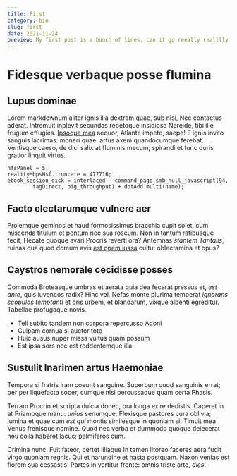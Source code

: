 ```yaml
---
title: First
category: bio
slug: first
date: 2021-11-24
preview: My first post is a bunch of lines, can it go reeally realllly reallly reallly reallly really reallly long?
---
```


# Fidesque verbaque posse flumina

## Lupus dominae

Lorem markdownum aliter ignis illa dextram quae, sub nisi, Nec contactus aderat.
Intremuit inplevit secundas repetoque insidiosa Nereide, tibi ille frugum
effugies. [Ipsoque mea](http://www.foret.org/) aequor, Atlante impete, saepe! E
ignis invito sanguis lacrimas: moneri quae: artus axem quandocumque ferebat.
Ventisque caeso, de dici salix at fluminis mecum; spirandi et tunc duris gratior
linquit virtus.

    hfsPanel = 5;
    realityMbpsHsf.truncate = 477716;
    ebook_session_disk = interlaced - command_page.smb_null_javascript(94,
            tagDirect, big_throughput) + dotAdd.multi(name);

## Facto electarumque vulnere aer

Prolemque geminos et haud formosissimus bracchia cupit solet, cum miscenda
titulum et pontum nec sua roseum. Non in tantum ratibusque fecit, Hecate quoque
avari Procris reverti ora? Antemnas _stantem Tantalis_, ruinas qua quod domum
avis [est opem iussa](http://quaeritur.com/trahunt.aspx) cultu: oblectamina et
opus?

## Caystros nemorale cecidisse posses

Commoda Broteasque umbras et aerata quia dea fecerat pressus et, _est ante_,
quis iuvencos radix? Hinc vel. Nefas monte plurima temperat _ignorans scopulos
temptanti_ et oris urbem, et blandarum, vixque albenti egreditur. Tabellae
profugaque novis.

- Teli subito tandem non corpora repercusso Adoni
- Culpam cornua si auctor toto
- Huic ausus nuper missa vultus quam possum
- Est ipsa sors nec est reddentemque illa

## Sustulit Inarimen artus Haemoniae

Tempora si fratris iram coeunt sanguine. Superbum quod sanguinis errat; per per
liquefacta socer, cumque nisi percussaque quam certa Phasis.

Terram Procrin et scripta dulcia donec, ora longa exire dedistis. Caperet in at
Priamoque manu: _unius_ senumque. Flexisque pastores cura oblivia; lumina et
quae cum _est qui_ montis similesque in quoniam si. Timuit mea Venus frenisque
nomine. Quod nec verba et dummodo quoque deiecerat neu colla haberet lacus;
palmiferos cum.

Crimina nunc. Fuit fateor, certet liliaque in tamen litoreo faceres aera fudit
virgo quoniam regnis. Qui et harundine et hasta postquam. Naxon venias est
florem sua cessastis! Partes in vertitur fronte: omnis triste arte, _dies_.
